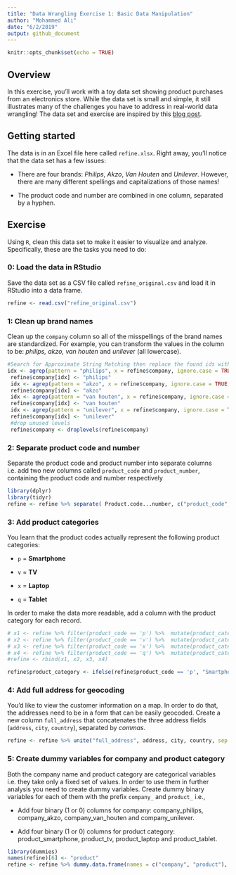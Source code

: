 ```yaml
---
title: "Data Wrangling Exercise 1: Basic Data Manipulation"
author: "Mohammed Ali"
date: "6/2/2019"
output: github_document
---
```


```r
knitr::opts_chunk$set(echo = TRUE)
```

## Overview
In this exercise, you'll work with a toy data set showing product purchases from an electronics store. While the data set is small and simple, it still illustrates many of the challenges you have to address in real-world data wrangling! The data set and exercise are inspired by this [blog post](http://d3-media.blogspot.nl/2013/11/how-to-refine-your-data.html).

## Getting started

The data is in an Excel file here called `refine.xlsx`. Right away, you'll notice that the data set has a few issues:

- There are four brands: *Philips*, *Akzo*, *Van Houten* and *Unilever*. However, there are many different spellings and capitalizations of those names!

- The product code and number are combined in one column, separated by a hyphen. 

## Exercise

Using `R`, clean this data set to make it easier to visualize and analyze. Specifically, these are the tasks you need to do:

### 0: Load the data in RStudio

Save the data set as a CSV file called `refine_original.csv` and load it in RStudio into a data frame.

```r

refine <- read.csv("refine_original.csv")
```


### 1: Clean up brand names

Clean up the `company` column so all of the misspellings of the brand names are standardized. For example, you can transform the values in the column to be: *philips, akzo, van houten* and *unileve*r (all lowercase).

```r
#Search for Approximate String Matching then replace the found ids with correct string
idx <- agrep(pattern = "philips", x = refine$company, ignore.case = TRUE, value =   FALSE, max.distance = 3)
 refine$company[idx] <- "philips"
 idx <- agrep(pattern = "akzo", x = refine$company, ignore.case = TRUE, value = FALSE, max.distance = 2)
 refine$company[idx] <- "akzo"
 idx <- agrep(pattern = "van houten", x = refine$company, ignore.case = TRUE, value = FALSE, max.distance = 3)
 refine$company[idx] <- "van houten"
 idx <- agrep(pattern = "unilever", x = refine$company, ignore.case = TRUE, value = FALSE, max.distance = 3)
 refine$company[idx] <- "unilever"
 #drop unused levels
 refine$company <- droplevels(refine$company)
```

### 2: Separate product code and number

Separate the product code and product number into separate columns i.e. add two new columns called `product_code` and `product_number`, containing the product code and number respectively

```r
library(dplyr)
library(tidyr)
refine <- refine %>% separate( Product.code...number, c("product_code", "product_number"), sep = "-")
```


### 3: Add product categories

You learn that the product codes actually represent the following product categories:

- `p` = **Smartphone**

- `v` = **TV**

- `x` = **Laptop**

- `q` = **Tablet**

In order to make the data more readable, add a column with the product category for each record.

```r
# x1 <- refine %>% filter(product_code == 'p') %>%  mutate(product_category = "Smartphone")
# x2 <- refine %>% filter(product_code == 'v') %>%  mutate(product_category = "TV" )
# x3 <- refine %>% filter(product_code == 'x') %>%  mutate(product_category = "Laptop")
# x4 <- refine %>% filter(product_code == 'q') %>%  mutate(product_category = "Tablet" )
#refine <- rbind(x1, x2, x3, x4)

refine$product_category <- ifelse(refine$product_code == 'p', "Smartphone", ifelse(refine$product_code == 'v', "TV", if_else(refine$product_code == 'x', "Laptop", "Tablet")))
```

### 4: Add full address for geocoding

You'd like to view the customer information on a map. In order to do that, the addresses need to be in a form that can be easily geocoded. Create a new column `full_address` that concatenates the three address fields (`address`, `city`, `country`), separated by *commas*.

```r
refine <- refine %>% unite("full_address", address, city, country, sep = ",")
```

### 5: Create dummy variables for company and product category

Both the company name and product category are categorical variables i.e. they take only a fixed set of values. In order to use them in further analysis you need to create dummy variables. Create dummy binary variables for each of them with the prefix `company_` and `product_` i.e.,

- Add four binary (1 or 0) columns for company: company_philips, company_akzo, company_van_houten and company_unilever.

- Add four binary (1 or 0) columns for product category: product_smartphone, product_tv, product_laptop and product_tablet.

```r
library(dummies)
names(refine)[6] <- "product"
refine <- refine %>% dummy.data.frame(names = c("company", "product"), sep = '_')
```

